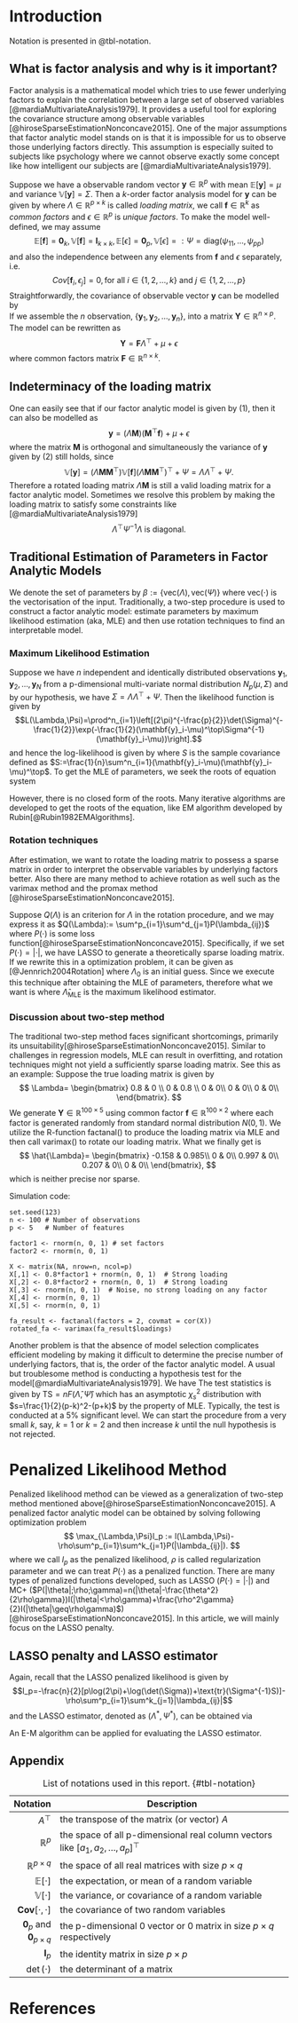 # Introduction

Notation is presented in @tbl-notation.


## What is factor analysis and why is it important?

Factor analysis is a mathematical model which tries to use fewer
underlying factors to explain the correlation between a large set of
observed variables [@mardiaMultivariateAnalysis1979]. It provides a useful tool for
exploring the covariance structure among observable variables [@hiroseSparseEstimationNonconcave2015]. One of the major assumptions that factor analytic model stands on
is that it is impossible for us to observe those underlying factors
directly. This assumption is especially suited to subjects like
psychology where we cannot observe exactly some concept like how
intelligent our subjects are [@mardiaMultivariateAnalysis1979].

Suppose we have a observable random vector $\mathbf{y}\in \mathbb{R}^p$
with mean $\mathbb{E}[\mathbf{y}]=\mu$ and variance
$\mathbb{V}[\mathbf{y}]=\Sigma$. Then a $k$-order factor analysis model
for $\mathbf{y}$ can be given by \begin{equation}
\mathbf{y}=\Lambda \mathbf{f}+\mu+\epsilon,
\end{equation} where $\Lambda \in \mathbb{R}^{p \times k}$ is called
_loading matrix_, we call $\mathbf{f} \in \mathbb{R}^{k}$ as
_common factors_ and $\epsilon \in \mathbb{R}^{p}$ is
_unique factors_. To make the model well-defined, we may assume
$$\mathbb{E}[\mathbf{f}]=\mathbf{0}_k, \mathbb{V}[\mathbf{f}]=\mathbf{I}_{k\times k}, \mathbb{E}[\epsilon]=\mathbf{0}_p, \mathbb{V}[\epsilon]=:\Psi=\text{diag}(\psi_{11},\dots,\psi_{pp})$$
and also the independence between any elements from $\mathbf{f}$ and
$\epsilon$ separately, i.e.
$$Cov[\mathbf{f}_i,\epsilon_j]=0, \text{for all } i\in\{1,2,\dots,k\} \text{ and } j \in \{1,2,\dots,p\}$$
Straightforwardly, the covariance of observable vector $\mathbf{y}$ can
be modelled by\
\begin{equation}
\mathbb{V}[\mathbf{y}]=\Lambda\Lambda^\top+\Psi
\end{equation}
If we assemble the $n$ observation, $\{\mathbf{y}_1,\mathbf{y}_2,\dots,\mathbf{y}_n\}$, into a matrix $\mathbf{Y}\in \mathbb{R}^{n\times p}$. The model can be rewritten as 
$$\mathbf{Y}=\mathbf{F}\Lambda^\top+\mu+\epsilon$$ where common factors matrix $\mathbf{F}\in \mathbb{R}^{n\times k}$.

## Indeterminacy of the loading matrix

One can easily see that if our factor analytic model is given by (1),
then it can also be modelled as
$$\mathbf{y}=(\Lambda\mathbf{M})(\mathbf{M}^\top\mathbf{f}) +\mu+\epsilon$$
where the matrix $\mathbf{M}$ is orthogonal and simultaneously the
variance of $\mathbf{y}$ given by (2) still holds, since
$$\mathbb{V}[\mathbf{y}]=(\Lambda\mathbf{M}\mathbf{M}^\top)\mathbb{V}[\mathbf{f}](\Lambda\mathbf{M}\mathbf{M}^\top)^\top+\Psi=\Lambda\Lambda^\top+\Psi.$$
Therefore a rotated loading matrix $\Lambda\mathbf{M}$ is still a valid
loading matrix for a factor analytic model. Sometimes we resolve this problem by making the loading matrix to satisfy some constraints like [@mardiaMultivariateAnalysis1979]
$$\Lambda^\top \Psi^{-1} \Lambda \text{ is diagonal.}$$

## Traditional Estimation of Parameters in Factor Analytic Models 
We denote the set of parameters by $\beta := \{\text{vec}(\Lambda),\text{vec}(\Psi)\}$ where $\text{vec}(\cdot)$ is the vectorisation of the input.
Traditionally, a two-step procedure is used to construct a factor
analytic model: estimate parameters by maximum likelihood estimation
(aka, MLE) and then use rotation techniques to find an interpretable
model.  

### Maximum Likelihood Estimation 
Suppose we have $n$ independent and identically distributed observations
$\mathbf{y}_1,\mathbf{y}_2,\dots,\mathbf{y}_N$ from a p-dimensional
multi-variate normal distribution $N_p(\mu,\Sigma)$ and by our
hypothesis, we have $\Sigma=\Lambda\Lambda^\top+\Psi$. Then the likelihood
function is given by
$$L(\Lambda,\Psi)=\prod^n_{i=1}\left[(2\pi)^{-\frac{p}{2}}\det(\Sigma)^{-\frac{1}{2}}\exp(-\frac{1}{2}(\mathbf{y}_i-\mu)^\top\Sigma^{-1}(\mathbf{y}_i-\mu))\right].$$
and hence the log-likelihood is given by
\begin{align*}
l(\Lambda,\Psi)=& \sum^n_{i=1}[-\frac{p}{2}\log(2\pi)-\frac{1}{2}\log(\det(\Sigma))-\frac{1}{2}(\mathbf{y}_i-\mu)^\top\Sigma^{-1}(\mathbf{y}_i-\mu)]\\
&= -\frac{n}{2}[p\log(2\pi)+\log(\det(\Sigma))+\text{tr}(\Sigma^{-1}S)],
\end{align*}
where $S$ is the sample covariance defined as $S:=\frac{1}{n}\sum^n_{i=1}(\mathbf{y}_i-\mu)(\mathbf{y}_i-\mu)^\top$. To get the MLE of parameters, we seek the roots of equation system
\begin{cases}
\frac{\partial}{\partial \Lambda}l(\Lambda,\Psi)=0 \\
\frac{\partial}{\partial \Psi}l(\Lambda,\Psi)=0.
\end{cases}
However, there is no closed form of the roots. Many iterative algorithms are developed to get the roots of the equation, like EM algorithm developed by Rubin[@Rubin1982EMAlgorithms]. 


### Rotation techniques
After estimation, we want to rotate the loading matrix to possess a sparse matrix in order to interpret the observable variables by underlying factors better. Also there are many method to achieve rotation as well such as the varimax method and the promax method [@hiroseSparseEstimationNonconcave2015].

Suppose $Q(\Lambda)$ is an criterion for $\Lambda$ in the rotation procedure, and we may express it as $Q(\Lambda):= \sum^p_{i=1}\sum^d_{j=1}P(\lambda_{ij})$ where $P(\cdot)$ is some loss function[@hiroseSparseEstimationNonconcave2015]. Specifically, if we set $P(\cdot)=|\cdot|$, we have LASSO to generate a theoretically sparse loading matrix. If we rewrite this in a optimization problem, it can be given as [@Jennrich2004Rotation]
\begin{align*}
&\min_\Lambda \sum^p_{i=1}\sum^k_{j=1}P(\lambda_{ij})\\
&\text{subject to } \Lambda=\Lambda_0\mathbf{M} \text{ and } \mathbf{M}^\top\mathbf{M}=\mathbf{I}_k,
\end{align*}
where $\Lambda_0$ is an initial guess. Since we execute this technique after obtaining the MLE of parameters, therefore what we want is 
\begin{align*}
&\min_\Lambda \sum^p_{i=1}\sum^k_{j=1}P(\lambda_{ij})\\
&\text{subject to } \Lambda=\hat{\Lambda}_{\text{MLE}}\mathbf{M} \text{ and } \mathbf{M}^\top\mathbf{M}=\mathbf{I}_k,
\end{align*}
where $\hat{\Lambda}_{\text{MLE}}$ is the maximum likelihood estimator.

### Discussion about two-step method
The traditional two-step method faces significant shortcomings, primarily its unsuitability[@hiroseSparseEstimationNonconcave2015]. Similar to challenges in regression models, MLE can result in overfitting, and rotation techniques might not yield a sufficiently sparse loading matrix. See this as an example: Suppose the true loading matrix is given by
$$
\Lambda=
\begin{bmatrix}
0.8 & 0 \\
0 & 0.8 \\
0 & 0\\
0 & 0\\
0 & 0\\
\end{bmatrix}.
$$
We generate $\mathbf{Y}\in \mathbb{R}^{{100}\times 5}$ using common factor $\mathbf{f}\in \mathbb{R}^{{100}\times 2}$ where each factor is generated randomly from standard normal distribution $N(0,1)$. We utilize the R-function factanal() to produce the loading matrix via MLE and then call varimax() to rotate our loading matrix. What we finally get is
$$
\hat{\Lambda}=
\begin{bmatrix}
-0.158 & 0.985\\
0 & 0\\
0.997 & 0\\
0.207 & 0\\
0 & 0\\
\end{bmatrix},
$$
which is neither precise nor sparse.

Simulation code:
```
set.seed(123)
n <- 100 # Number of observations
p <- 5   # Number of features

factor1 <- rnorm(n, 0, 1) # set factors
factor2 <- rnorm(n, 0, 1)

X <- matrix(NA, nrow=n, ncol=p)
X[,1] <- 0.8*factor1 + rnorm(n, 0, 1)  # Strong loading
X[,2] <- 0.8*factor2 + rnorm(n, 0, 1)  # Strong loading
X[,3] <- rnorm(n, 0, 1)  # Noise, no strong loading on any factor
X[,4] <- rnorm(n, 0, 1)  
X[,5] <- rnorm(n, 0, 1) 

fa_result <- factanal(factors = 2, covmat = cor(X))
rotated_fa <- varimax(fa_result$loadings)

```




Another problem is that the absence of model selection complicates efficient modeling by making it difficult to determine the precise number of underlying factors, that is, the order of the factor analytic model. A usual but troublesome method is conducting a hypothesis test for the model[@mardiaMultivariateAnalysis1979]. We have
\begin{align*}
  &&&H_k: k \text{ common factors are sufficient to describe the data } \\
  \longleftrightarrow &&&H_a: \text{ Otherwise}.
\end{align*}
The test statistics is given by $\text{TS}=nF(\hat{\Lambda},\hat{\Psi})$ which has an asymptotic $\chi^2_s$ distribution with $s=\frac{1}{2}(p-k)^2-(p+k)$ by the property of MLE. Typically, the test is conducted at a $5\%$ significant level. We can start the procedure from a very small $k$, say, $k=1$ or $k=2$ and then increase $k$ until the null hypothesis is not rejected.



# Penalized Likelihood Method
Penalized likelihood method can be viewed as a generalization of two-step method mentioned above[@hiroseSparseEstimationNonconcave2015]. A penalized factor analytic model can be obtained by solving following optimization problem
$$
 \max_{\Lambda,\Psi}l_p := l(\Lambda,\Psi)-\rho\sum^p_{i=1}\sum^k_{j=1}P(|\lambda_{ij}|).
$$
where we call $l_p$ as the penalized likelihood, $\rho$ is called regularization parameter and we can treat $P(\cdot)$ as a penalized function. There are many types of penalized functions developed, such as LASSO ($P(\cdot)=|\cdot|$) and MC+ ($P(|\theta|;\rho;\gamma)=n(|\theta|-\frac{\theta^2}{2\rho\gamma})I(|\theta|<\rho\gamma)+\frac{\rho^2\gamma}{2}I(|\theta|\geq\rho\gamma)$)[@hiroseSparseEstimationNonconcave2015]. In this article, we will mainly focus on the LASSO penalty.

## LASSO penalty and LASSO estimator

Again, recall that the LASSO penalized likelihood is given by
$$l_p=-\frac{n}{2}[p\log(2\pi)+\log(\det(\Sigma))+\text{tr}(\Sigma^{-1}S)]-\rho\sum^p_{i=1}\sum^k_{j=1}|\lambda_{ij}|$$
and the LASSO estimator, denoted as $(\Lambda^*,\Psi^*)$, can be obtained via
\begin{align*}
(\Lambda^*,\Psi^*) &= \text{arg}\max_{\Lambda,\Psi} \quad -\frac{n}{2}[p\log(2\pi)+\log(\det(\Sigma))+\text{tr}(\Sigma^{-1}S)]-\rho\sum^p_{i=1}\sum^k_{j=1}|\lambda_{ij}|\\
&=\text{arg}\min_{\Lambda,\Psi} \quad \log(\det(\Sigma))+\text{tr}(\Sigma^{-1}S)+\frac{2}{n}\rho\sum^p_{i=1}\sum^k_{j=1}|\lambda_{ij}|.
\end{align*}

An E-M algorithm can be applied for evaluating the LASSO estimator.

## Appendix


| Notation | Description |
| ---: | --------------------- |
| $A^\top$ | the transpose of the matrix (or vector) $A$ |
| $\mathbb{R}^{p}$ | the space of all p-dimensional real column vectors like $[a_1,a_2,\dots,a_p]^\top$ |
| $\mathbb{R}^{p\times q}$ | the space of all real matrices with size $p\times q$| 
| $\mathbb{E}[\cdot]$| the expectation, or mean of a random variable |
| $\mathbb{V}[\cdot]$ | the variance, or covariance of a random variable |
| $\mathbf{Cov}[\cdot , \cdot]$ | the covariance of two random variables |
| $\mathbf{0}_{p}$ and $\mathbf{0}_{p\times q}$ | the p-dimensional $0$ vector or $0$ matrix in size $p\times q$ respectively |
| $\mathbf{I}_p$ | the identity matrix in size $p\times p$ |
| $\det(\cdot)$ | the determinant of a matrix |

: List of notations used in this report. {#tbl-notation}


# References
